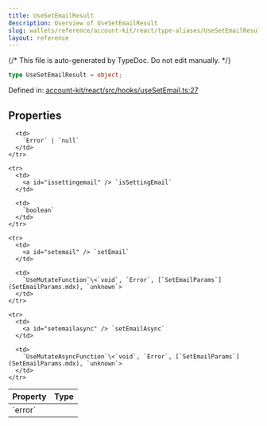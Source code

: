 ```yaml
---
title: UseSetEmailResult
description: Overview of UseSetEmailResult
slug: wallets/reference/account-kit/react/type-aliases/UseSetEmailResult
layout: reference
---
```


{/* This file is auto-generated by TypeDoc. Do not edit manually. */}

```ts
type UseSetEmailResult = object;
```

Defined in: [account-kit/react/src/hooks/useSetEmail.ts:27](https://github.com/alchemyplatform/aa-sdk/blob/c1a84188d03473acac2fdb49fb7cd7fdba73169b/account-kit/react/src/hooks/useSetEmail.ts#L27)

## Properties

<table>
  <thead>
    <tr>
      <th align="left">Property</th>
      <th align="left">Type</th>
    </tr>
  </thead>

  <tbody>
    <tr>
      <td>
        <a id="error" /> `error`
      </td>

      <td>
        `Error` | `null`
      </td>
    </tr>

    <tr>
      <td>
        <a id="issettingemail" /> `isSettingEmail`
      </td>

      <td>
        `boolean`
      </td>
    </tr>

    <tr>
      <td>
        <a id="setemail" /> `setEmail`
      </td>

      <td>
        `UseMutateFunction`\<`void`, `Error`, [`SetEmailParams`](SetEmailParams.mdx), `unknown`>
      </td>
    </tr>

    <tr>
      <td>
        <a id="setemailasync" /> `setEmailAsync`
      </td>

      <td>
        `UseMutateAsyncFunction`\<`void`, `Error`, [`SetEmailParams`](SetEmailParams.mdx), `unknown`>
      </td>
    </tr>

  </tbody>
</table>
